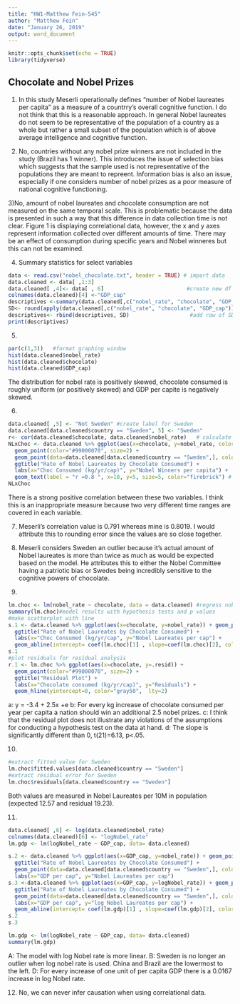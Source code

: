 ---
title: "HW1-Matthew Fein-545"
author: "Matthew Fein"
date: "January 26, 2019"
output: word_document
---

```{r setup, include=FALSE}
knitr::opts_chunk$set(echo = TRUE)
library(tidyverse)
```

## Chocolate and Nobel Prizes

1) In this study Meserli operationally defines "number of Nobel laureates per capita" as a measure of a countrry's overall cognitive function.  I do not think that this is a reasonable approach.  In general Nobel laureates do not seem to be representative of the population of a country as a whole but rather a small subset of the population which is of above average intelligence and cognitive function.

2) No, countries without any nobel prize winners are not included in the study (Brazil has 1 winner).  This introduces the issue of selection bias which suggests that the sample used is not representative of the populations they are meant to repreent.  Information bias is also an issue, especially if one considers number of nobel prizes as a poor measure of national cognitive functioning.

3)No, amount of nobel laureates and chocolate consumption are not measured on the same temporal scale.  This is problematic because the data is presented in such a way that this difference in data collection time is not clear.  Figure 1 is displaying correlational data, however, the x and y axes represent information collected over different amounts of time.  There may be an effect of consumption during specific years and Nobel winneres but this can not be examined.

4) Summary statistics for select variables

```{r }
data <- read.csv("nobel_chocolate.txt", header = TRUE) # import data 
data.cleaned <- data[ ,1:3]
data.cleaned[ ,4]<- data[ , 6]                          #create new df with only relevant variables
colnames(data.cleaned)[4] <-"GDP_cap"     
descriptives <-summary(data.cleaned[,c("nobel_rate", "chocolate", "GDP_cap")]) #create summary stats table
SD<- round(apply(data.cleaned[,c("nobel_rate", "chocolate", "GDP_cap")], 2, sd, na.rm=TRUE), digits=2)
descriptives<- rbind(descriptives, SD)                   #add row of SDs to table
print(descriptives)
```

5)

```{r pressure, echo=FALSE}
par(c(1,3))   #format graphing window
hist(data.cleaned$nobel_rate)
hist(data.cleaned$chocolate)
hist(data.cleaned$GDP_cap)

```

The distribution for nobel rate is positively skewed, chocolate consumed is roughly uniform (or positively skewed) and GDP per capite is negatively skewed.

6)
```{r}
data.cleaned[ ,5] <- "Not Sweden" #create label for Sweden
data.cleaned[data.cleaned$country == "Sweden", 5] <- "Sweden"
r<- cor(data.cleaned$chocolate, data.cleaned$nobel_rate)   # calculate r
NLxChoc <- data.cleaned %>% ggplot(aes(x=chocolate, y=nobel_rate, color = V5)) + 
  geom_point(color="#99000070", size=2) +
  geom_point(data=data.cleaned[data.cleaned$country == "Sweden",], color = "blue", size = 4) +
  ggtitle("Rate of Nobel Laureates by Chocolate Consumed") +
  labs(x="Choc Consumed (kg/yr/cap)", y="Nobel Winners per capita") +
  geom_text(label = "r =0.8 ", x=10, y=5, size=5, color="firebrick") # I couldn't get Sweden to have a label but it is blue...
NLxChoc
```
There is a strong positive correlation between these two variables.  I think this is an inappropriate measure because two very different time ranges are covered in each variable.

7) Meserli's correlation value is 0.791 whereas mine is 0.8019.  I would attribute this to rounding error since the values are so close together. 

8) Meserli considers Sweden an outlier because it's actual amount of Nobel laureates is more than twice as much as would be expected based on the model.  He attributes this to either the Nobel Committee having a patriotic bias or Swedes being incredibly sensitive to the cognitive powers of chocolate.
9)
```{r}
lm.choc <- lm(nobel_rate ~ chocolate, data = data.cleaned) #regress nobels against chocolate consumed
summary(lm.choc)#model results with hypothesis tests and p values
#make scatterplot with line
s.1 <- data.cleaned %>% ggplot(aes(x=chocolate, y=nobel_rate)) + geom_point(color="#99000070", size=2) +
  ggtitle("Rate of Nobel Laureates by Chocolate Consumed") +
  labs(x="Choc Consumed (kg/yr/cap", y="Nobel Laureates per cap") +
  geom_abline(intercept= coef(lm.choc)[1] , slope=coef(lm.choc)[2], color="forestgreen", size=2) 
s.1
#plot residuals for residual analysis  
r.1 <- lm.choc %>% ggplot(aes(x=chocolate, y=.resid)) + 
  geom_point(color="#99000070", size=2) +
  ggtitle("Residual Plot") +
  labs(x="Chocolate consumed (kg/yr/cap)", y="Residuals") +
  geom_hline(yintercept=0, color="gray50",  lty=2)

```
a: y = -3.4 + 2.5x +e
b: For every kg increase of chocolate consumed per year per capita a nation should win an additional 2.5 nobel prizes.
c: I think that the residual plot does not illustrate any violations of the assumptions for conducting a hypothesis test on the data at hand.
d: The slope is significantly different than 0, t(21)=6.13, p<.05.

10)
```{r}
#extract fitted value for Sweden
lm.choc$fitted.values[data.cleaned$country == "Sweden"]
#extract residual error for Sweden
lm.choc$residuals[data.cleaned$country == "Sweden"]
```
Both values are measured in Nobel Laureates per 10M in population (expected 12.57 and residual 19.23).

11)
```{r}
data.cleaned[ ,6] <- log(data.cleaned$nobel_rate)
colnames(data.cleaned)[6] <- "logNobel_rate"
lm.gdp <- lm(logNobel_rate ~ GDP_cap, data= data.cleaned)

s.2 <- data.cleaned %>% ggplot(aes(x=GDP_cap, y=nobel_rate)) + geom_point(color="#99000070", size=2) +
  ggtitle("Rate of Nobel Laureates by Chocolate Consumed") +
  geom_point(data=data.cleaned[data.cleaned$country == "Sweden",], color = "blue", size = 4) +
  labs(x="GDP per cap", y="Nobel Laureates per cap") 
s.3 <-data.cleaned %>% ggplot(aes(x=GDP_cap, y=logNobel_rate)) + geom_point(color="#99000070", size=2) +
  ggtitle("Rate of Nobel Laureates by Chocolate Consumed") +
  geom_point(data=data.cleaned[data.cleaned$country == "Sweden",], color = "blue", size = 4) +
  labs(x="GDP per cap", y="log Nobel Laureates per cap") +
  geom_abline(intercept= coef(lm.gdp)[1] , slope=coef(lm.gdp)[2], color="forestgreen", size=2)
s.2
s.3

lm.gdp <- lm(logNobel_rate ~ GDP_cap, data= data.cleaned)
summary(lm.gdp)
```

A: The model with log Nobel rate is more linear.
B: Sweden is no longer an outlier when log nobel rate is used.  China and Brazil are the lowermost to the left.
D: For every increase of one unit of per capita GDP there is a 0.0167 increase in log Nobel rate.

12) No, we can never infer causation when using correlational data.